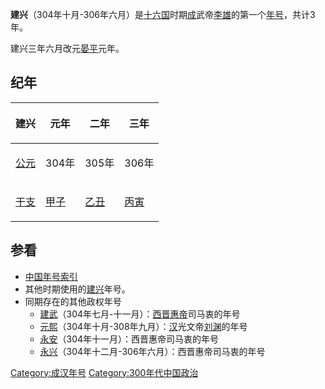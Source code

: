 {{Eranamebox|年号= 建兴
|起讫时间= 304年十月-306年六月
|政权= [[成汉|成汉]]
|帝王= 成武帝[[李雄_(十六国)|李雄]]
|历时= 3年
|timeline= <timeline>
ImageSize  = width:200 height:50
PlotArea   = width:180 height:30 left:10 bottom:20
TimeAxis   = orientation:horizontal
DateFormat = yyyy
Period     = from:304 till:439
AlignBars  = early
ScaleMajor = increment:135 start:304
Colors =
  id:canvas value:rgb(1,1,0.85)
BackgroundColors = canvas:canvas
PlotData =
  width:15 color:black
  bar:era from:start till:end
  bar:era from:304 till:347 color:red
  bar:era from:304 till:306 color:yellow
</timeline>
|说明= 建兴在十六国及成汉时期的位置
}}
'''建兴'''（304年十月-306年六月）是[[十六国|十六国]]时期[[成汉|成]]武帝[[李雄_(十六国)|李雄]]的第一个[[年号|年号]]，共计3年。

建兴三年六月改元[[晏平_(年号)|晏平]]元年。

==纪年==
{| class="wikitable" 
|-
!建兴!!元年!!二年!!三年
|-
![[公元纪年|公元]]
|304年||305年||306年
|-
![[干支纪年|干支]]
|[[甲子|甲子]]||[[乙丑|乙丑]]||[[丙寅|丙寅]]
|}

==参看==
*[[中国年号索引|中国年号索引]]
*其他时期使用的[[建兴|建兴]]年号。
*同期存在的其他政权年号
**[[建武_(晋惠帝)|建武]]（304年七月-十一月）：[[西晋|西晋]][[晋惠帝|惠帝]]司马衷的年号
**[[元熙_(前赵)|元熙]]（304年十月-308年九月）：[[前赵|汉]]光文帝[[刘渊|刘渊]]的年号
**[[永安_(晋惠帝)|永安]]（304年十一月）：西晋惠帝司马衷的年号
**[[永兴_(晋惠帝)|永兴]]（304年十二月-306年六月）：西晋惠帝司马衷的年号

{{年号|[[建初_(成汉)|建初]]|[[中国年号索引|中国年号]]|[[晏平_(年号)|晏平]]}}
{{晉十六國年號}}
[[Category:成汉年号|Category:成汉年号]]
[[Category:300年代中国政治|Category:300年代中国政治]]